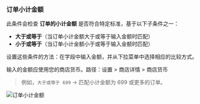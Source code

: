 ### 订单小计金额

此条件会检查 **订单的小计金额** 是否符合特定标准，基于以下子条件之一：

- **大于或等于**（当订单小计金额大于或等于输入金额时匹配）
- **小于或等于**（当订单小计金额小于或等于输入金额时匹配）

设置这些条件的方法：在字段中输入金额，并从下拉菜单中选择相应的比较方式。

<Note>
  输入的金额应使用您的商店货币。路径：设置 &gt; 商店详情 &gt; 商店货币
</Note>

> 例如，`大于或等于 699` → 匹配小计金额为 699 或更多的订单。

<img
  src="/images/essentials/condition-sets/order-subtotal-amount.webp"
  alt="订单小计金额"
/>
